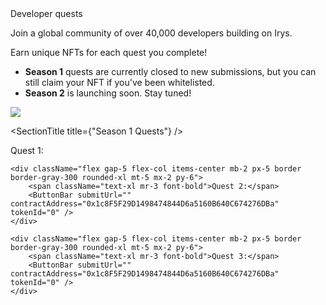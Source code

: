 
<div className="py-20">
<Heading level={1} className="mb-4">Developer quests</Heading>

<div class="leading-loose">
	<p>Join a global community of over 40,000 developers building on Irys.</p>
	<p>Earn unique NFTs for each quest you complete!</p>
</div>
<ul className="mt-5 space-y-3 ml-4 leading-loose">
	<li className="list-disc pl-5">
		<b>Season 1</b> quests are currently closed to new submissions, but you can still claim your NFT if you've been
		whitelisted.
	</li>
	<li className="list-disc pl-5">
		<b>Season 2</b> is launching soon. Stay tuned!
	</li>
</ul>

</div>

<img
	src="https://bundlr.network/new/assets/home/data-donuts.webp"
	className="absolute mt-20 top-10 hidden xl:flex right-10 w-[300px]"
/>

<div className="mt-0 border py-8 px-10 rounded-2xl border-white/20">

<SectionTitle title={"Season 1 Quests"} />
<div className="flex flex-col gap-4 mt-5">
	<div className="flex gap-5 flex-col items-center mb-2 px-5 border border-gray-300 rounded-xl mt-5 mx-2 py-6">
		<span className="text-xl mr-3 font-bold">Quest 1:</span>
		<ButtonBar submitUrl="" contractAddress="0x1c8F5F29D1498474844D6a5160B640C674276DBa" tokenId="0" />
	</div>

    <div className="flex gap-5 flex-col items-center mb-2 px-5 border border-gray-300 rounded-xl mt-5 mx-2 py-6">
    	<span className="text-xl mr-3 font-bold">Quest 2:</span>
    	<ButtonBar submitUrl="" contractAddress="0x1c8F5F29D1498474844D6a5160B640C674276DBa" tokenId="0" />
    </div>

    <div className="flex gap-5 flex-col items-center mb-2 px-5 border border-gray-300 rounded-xl mt-5 mx-2 py-6">
    	<span className="text-xl mr-3 font-bold">Quest 3:</span>
    	<ButtonBar submitUrl="" contractAddress="0x1c8F5F29D1498474844D6a5160B640C674276DBa" tokenId="0" />
    </div>

</div>

</div>
